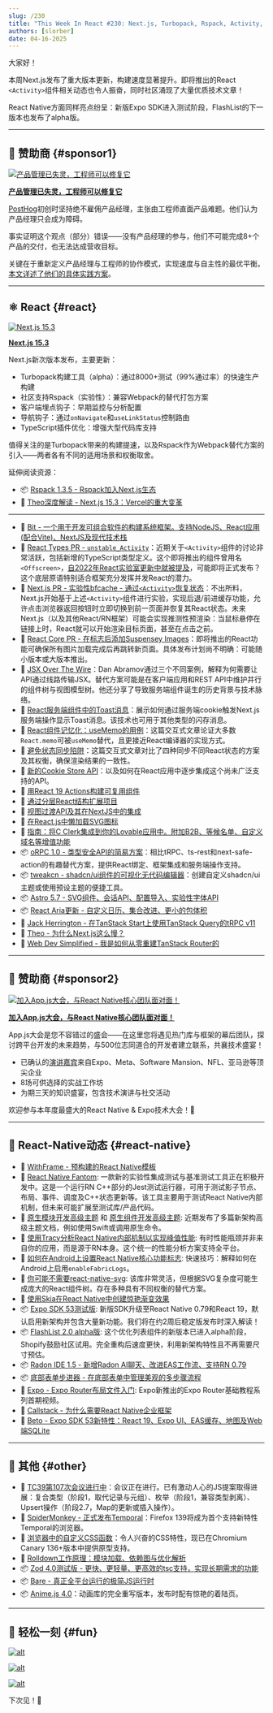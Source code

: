 ```yaml
---
slug: /230
title: "This Week In React #230: Next.js, Turbopack, Rspack, Activity, RSC, oRPC, tweakcn | Expo, Fantom, FlashList, SVG, Tracy, New Arch, Radon | TC39, Temporal, Zod, Bare, Rolldown, CSS Functions"
authors: [slorber]
date: 04-16-2025
---
```


大家好！

本周Next.js发布了重大版本更新，构建速度显著提升。即将推出的React `<Activity>`组件相关动态也令人振奋，同时社区涌现了大量优质技术文章！

React Native方面同样亮点纷呈：新版Expo SDK进入测试阶段，FlashList的下一版本也发布了alpha版。

<!-- truncate -->


<Support />

---

## 💸 赞助商 {#sponsor1}

[![产品管理已失灵，工程师可以修复它](/emails/issues/230/posthog.jpg)](https://go.posthog.com/twir-apr16)

**[产品管理已失灵，工程师可以修复它](https://go.posthog.com/twir-apr16)**

[PostHog](https://go.posthog.com/twir-apr16-ph)初创时坚持绝不雇佣产品经理，主张由工程师直面产品难题。他们认为产品经理只会成为障碍。

事实证明这个观点（部分）错误——没有产品经理的参与，他们不可能完成8+个产品的交付，也无法达成营收目标。

关键在于重新定义产品经理与工程师的协作模式，实现速度与自主性的最优平衡。[本文详述了他们的具体实践方案](https://go.posthog.com/twir-apr16)。

---

## ⚛️ React {#react}

[![Next.js 15.3](/emails/issues/230/nextjs.jpg)](https://nextjs.org/blog/next-15-3)

**[Next.js 15.3](https://nextjs.org/blog/next-15-3)**

Next.js新次版本发布，主要更新：

- Turbopack构建工具（alpha）：通过8000+测试（99%通过率）的快速生产构建
- 社区支持Rspack（实验性）：兼容Webpack的替代打包方案
- 客户端埋点钩子：早期监控与分析配置
- 导航钩子：通过`onNavigate`和`useLinkStatus`控制路由
- TypeScript插件优化：增强大型代码库支持

值得关注的是Turbopack带来的构建提速，以及Rspack作为Webpack替代方案的引入——两者各有不同的适用场景和权衡取舍。

延伸阅读资源：

- 📦 [Rspack 1.3.5 - Rspack加入Next.js生态](https://rspack.dev/blog/rspack-next-partner)
- 🎥 [Theo深度解读 - Next.js 15.3：Vercel的重大变革](https://www.youtube.com/watch?v=jN0kB85rxGg)

---

- 💸 [Bit - 一个用于开发可组合软件的构建系统框架。支持NodeJS、React应用(配合Vite)、NextJS及现代技术栈](https://bit.dev/?utm_source=ThisWeekInReact&utm_id=8&utm_medium=newsletter)
- 👀 [React Types PR - `unstable_Activity`](https://github.com/DefinitelyTyped/DefinitelyTyped/pull/72454)：近期关于`<Activity>`组件的讨论非常活跃，包括新增的TypeScript类型定义。这个即将推出的组件曾用名`<Offscreen>`，[自2022年React实验室更新中就被提及](https://react.dev/blog/2022/06/15/react-labs-what-we-have-been-working-on-june-2022#offscreen)，可能即将正式发布？这个底层原语特别适合框架充分发挥并发React的潜力。
- 👀 [Next.js PR - 实验性bfcache - 通过`<Activity>`恢复状态](https://github.com/vercel/next.js/pull/77992)：不出所料，Next.js开始基于上述`<Activity>`组件进行实验，实现后退/前进缓存功能，允许点击浏览器返回按钮时立即切换到前一页面并恢复其React状态。未来Next.js（以及其他React/RN框架）可能会实现推测性预渲染：当鼠标悬停在链接上时，React就可以开始渲染目标页面，甚至在点击之前。
- 👀 [React Core PR - 在标志后添加Suspensey Images](https://github.com/facebook/react/pull/32819)：即将推出的React功能可确保所有图片加载完成后再跳转新页面。具体发布计划尚不明确：可能随小版本或大版本推出。
- 📜 [JSX Over The Wire](https://overreacted.io/jsx-over-the-wire/)：Dan Abramov通过三个不同案例，解释为何需要让API通过线路传输JSX。替代方案可能是在客户端应用和REST API中维护并行的组件树与视图模型树。他还分享了导致服务端组件诞生的历史背景与技术脉络。
- 📜 [React服务端组件中的Toast消息](https://buildui.com/posts/toast-messages-in-react-server-components)：展示如何通过服务端cookie触发Next.js服务端操作显示Toast消息。该技术也可用于其他类型的闪存消息。
- 📜 [React组件记忆化：useMemo的用例](https://gabrielpichot.fr/blog/memoizing-components-in-react-a-case-for-usememo/)：这篇交互式文章论证大多数`React.memo`可被`useMemo`替代，且更接近React编译器的实现方式。
- 📜 [避免状态同步陷阱](https://ondrejvelisek.github.io/avoid-state-synchronization-trap/)：这篇交互式文章对比了四种同步不同React状态的方案及其权衡，确保渲染结果的一致性。
- 📜 [新的Cookie Store API](https://fotis.xyz/posts/the-new-cookie-store-api/)：以及如何在React应用中逐步集成这个尚未广泛支持的API。
- 📜 [用React 19 Actions构建可复用组件](https://aurorascharff.no/posts/building-reusable-components-with-react19-actions/)
- 📜 [通过分层React结构扩展项目](https://playfulprogramming.com/posts/layered-react-structure)
- 📜 [视图过渡API及其在NextJS中的集成](https://www.premieroctet.com/blog/en/view-transition-api-in-next-js-and-react)
- 📜 [在React.js中懒加载SVG图标](https://www.jeantinland.com/blog/lazy-load-svg-icons-with-use-react-js/)
- 💸 [指南：将C Clerk集成到你的Lovable应用中。附加B2B、等候名单、自定义域名等增值功能](https://go.clerk.com/EbcUjrv)
- 📦 [oRPC 1.0 - 类型安全API的简易方案](https://orpc.unnoq.com/blog/v1-announcement)：相比tRPC、ts-rest和next-safe-action的有趣替代方案，提供React绑定、框架集成和服务端操作支持。
- 📦 [tweakcn - shadcn/ui组件的可视化无代码编辑器](https://github.com/jnsahaj/tweakcn)：创建自定义shadcn/ui主题或使用预设主题的便捷工具。
- 📦 [Astro 5.7 - SVG组件、会话API、配置导入、实验性字体API](https://astro.build/blog/astro-570/)
- 📦 [React Aria更新 - 自定义日历、集合改进、更小的包体积](https://react-spectrum.adobe.com/releases/2025-04-11.html)
- 🎥 [Jack Herrington - 在TanStack Start上使用TanStack Query的tRPC v11](https://www.youtube.com/watch?v=dLUyPLbvdY0)
- 🎥 [Theo - 为什么Next.js这么慢？](https://www.youtube.com/watch?v=mMQCLQTky34)
- 🎥 [Web Dev Simplified - 我是如何从零重建TanStack Router的](https://www.youtube.com/watch?v=b7uUWoS1Zro)

<SubscribeFormEmbed placement="middle" />

---

## 💸 赞助商 {#sponsor2}

[![加入App.js大会，与React Native核心团队面对面！](/emails/issues/230/appjs.jpg)](https://appjs.co)

**[加入App.js大会，与React Native核心团队面对面！](https://appjs.co)**

App.js大会是您不容错过的盛会——在这里您将遇见热门库与框架的幕后团队，探讨跨平台开发的未来趋势，与500位志同道合的开发者建立联系，共襄技术盛宴！

- 已确认的[演讲嘉宾](https://appjs.co/#speakers)来自Expo、Meta、Software Mansion、NFL、亚马逊等顶尖企业
- 8场可供选择的实战工作坊
- 为期三天的知识盛宴，包含技术演讲与社交活动

欢迎参与本年度最盛大的React Native & Expo技术大会！🚀

---

## 📱 React-Native动态 {#react-native}

- 💸 [WithFrame - 预构建的React Native模板](https://withfra.me)
- 👀 [React Native Fantom](https://github.com/facebook/react-native/blob/main/packages/react-native-fantom/__docs__/README.md): 一款新的实验性集成测试与基准测试工具正在积极开发中。这是一个运行RN C++部分的Jest测试运行器，可用于测试影子节点、布局、事件、调度及C++状态更新等。该工具主要用于测试React Native内部机制，但未来可能扩展至测试库/产品代码。
- 📖 [原生模块开发高级主题](https://reactnative.dev/docs/the-new-architecture/advanced-topics-modules) 和 [原生组件开发高级主题](https://reactnative.dev/docs/the-new-architecture/advanced-topics-components): 近期发布了多篇新架构高级主题文档，例如使用Swift或调用原生命令。
- 📜 [使用Tracy分析React Native内部机制以实现峰值性能](https://www.callstack.com/blog/profiling-react-native-internals-with-tracy-for-peak-performance): 有时性能瓶颈并非来自你的应用，而是源于RN本身。这个统一的性能分析方案支持全平台。
- 📜 [如何在Android上设置React Native核心功能标志](https://andrei-calazans.com/posts/react-native-android-feature-flags/): 快速技巧：解释如何在Android上启用`enableFabricLogs`。
- 📜 [你可能不需要react-native-svg](https://blog.swmansion.com/you-might-not-need-react-native-svg-b5c65646d01f): 该库非常灵活，但根据SVG复杂度可能生成庞大的React组件树。存在多种具有不同权衡的替代方案。
- 📜 [使用Skia在React Native中创建惊艳渐变效果](https://www.fabrizioduroni.it/blog/post/2025/04/02/react-native-skia-text-gradient)
- 📦 [Expo SDK 53测试版](https://expo.dev/changelog/sdk-53-beta): 新版SDK升级至React Native 0.79和React 19，默认启用新架构并包含大量新功能。我们将在约2周后稳定版发布时深入解读！
- 📦 [FlashList 2.0 alpha版](https://github.com/Shopify/flash-list/tree/new-rlv-prototype): 这个优化列表组件的新版本已进入alpha阶段，Shopify鼓励社区试用。完全重构后速度更快，利用新架构特性且不再需要尺寸预估。
- 📦 [Radon IDE 1.5 - 新增Radon AI聊天、改进EAS工作流、支持RN 0.79](https://github.com/software-mansion/radon-ide/releases/tag/v1.5.0)
- 📦 [底部表单步进器 - 在底部表单中管理美观的多步骤流程](https://github.com/mahdidavoodi7/bottom-sheet-stepper)
- 🎥 [Expo - Expo Router布局文件入门](https://www.youtube.com/watch?v=Yh6Qlg2CYwQ): Expo新推出的Expo Router基础教程系列首期视频。
- 🎥 [Callstack - 为什么需要React Native企业框架](https://www.youtube.com/watch?v=yf-UZJ84-Gk)
- 🎥 [Beto - Expo SDK 53新特性：React 19、Expo UI、EAS缓存、地图及Web端SQLite](https://www.youtube.com/watch?v=uXi503z8p-g)

---

## 🔀 其他 {#other}

- 👀 [TC39第107次会议进行中](https://github.com/tc39/agendas/blob/main/2025/04.md)：会议正在进行。已有激动人心的JS提案取得进展：复合类型（阶段1，取代记录与元组）、枚举（阶段1，兼容类型剥离）、Upsert操作（阶段2.7，Map的更新或插入操作）。
- 👀 [SpiderMonkey - 正式发布Temporal](https://spidermonkey.dev/blog/2025/04/11/shipping-temporal.html)：Firefox 139将成为首个支持新特性Temporal的浏览器。
- 📜 [浏览器中的自定义CSS函数](https://www.oddbird.net/2025/04/11/custom-functions/)：令人兴奋的CSS特性，现已在Chromium Canary 136+版本中提供原型支持。
- 📜 [Rolldown工作原理：模块加载、依赖图与优化解析](https://www.atriiy.dev/blog/rolldown-module-loader-and-dependency-graph)
- 📦 [Zod 4.0测试版 - 更快、更轻量、更高效的tsc支持，实现长期需求的功能](https://v4.zod.dev/v4)
- 📦 [Bare - 真正全平台运行的极简JS运行时](https://pears.com/news/introducing-bare-actually-run-javascript-everywhere/)
- 📦 [Anime.js 4.0](https://animejs.com/)：动画库的完全重写版本，发布时配有惊艳的着陆页。

---

## 🤭 轻松一刻 {#fun}

[![alt](/emails/issues/230/meme.jpg)](https://x.com/sebastienlorber/status/1911715079919132842)

[![alt](/emails/issues/230/meme2.jpg)](https://x.com/sebastienlorber/status/1910290087163670959)

[![alt](/emails/issues/230/meme3.jpg)](https://x.com/PR0GRAMMERHUM0R/status/1910694354907263383)

下次见！👋